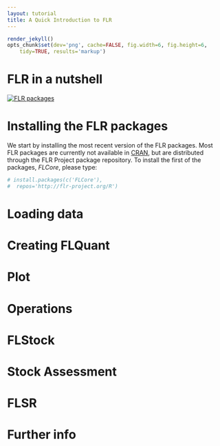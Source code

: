 ```yaml
---
layout: tutorial
title: A Quick Introduction to FLR
---
```


```r
render_jekyll()
opts_chunk$set(dev='png', cache=FALSE, fig.width=6, fig.height=6,
	tidy=TRUE, results='markup')
```

# FLR in a nutshell

[![FLR packages](diagrams/flr_pkgs.png)](diagrams/flr_pkgs.png)

# Installing the FLR packages

We start by installing the most recent version of the FLR packages. Most FLR packages are currently not available in [CRAN](http://cran.r-project.org), but are distributed through the FLR Project package repository. To install the first of the packages, *FLCore*, please type:

```r
# install.packages(c('FLCore'),
#  repos='http://flr-project.org/R')
```

# Loading data

# Creating FLQuant

# Plot

# Operations

# FLStock

# Stock Assessment

# FLSR

# Further info



